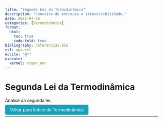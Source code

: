```yaml
---
title: "Segunda Lei da Termodinâmica"
description: "Conceito de entropia e irreversibilidade."
date: 2025-04-26
categories: [Termodinâmica]
format:
  html:
    toc: true
    code-fold: true
bibliography: referencias.bib
csl: apa.csl
nocite: "@*"
execute:
  kernel: ctgan_env
---
```


# Segunda Lei da Termodinâmica

Análise da segunda lei.

<p><a href="index.html" style="padding: 8px 16px; background-color: #17a2b8; color: white; border-radius: 5px; text-decoration: none;">Voltar para Índice de Termodinâmica</a></p>

---

